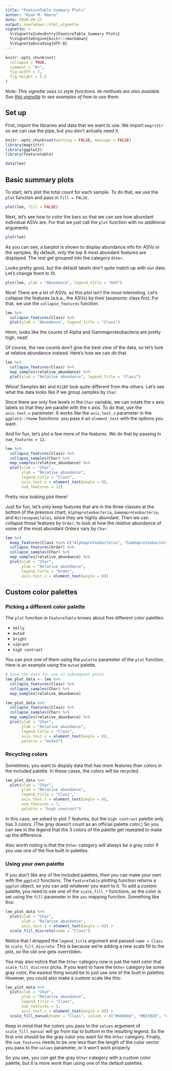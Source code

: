```yaml
---
title: "FeatureTable Summary Plots"
author: "Ryan M. Moore"
date: 2020-09-21
output: rmarkdown::html_vignette
vignette: >
  %\VignetteIndexEntry{FeatureTable Summary Plots}
  %\VignetteEngine{knitr::rmarkdown}
  %\VignetteEncoding{UTF-8}
---
```


```r
knitr::opts_chunk$set(
  collapse = TRUE,
  comment = "#>",
  fig.width = 7,
  fig.height = 5.5
)
```

*Note: This vignette uses `S3` style functions.  `R6` methods are also avaiable.  See [this vignette](featuretable_r6_s3_functions.html) to see examples of how to use them.*

## Set up

First, import the libraries and data that we want to use.  We import `magrittr` so we can use the pipe, but you don't actually need it.

```r
knitr::opts_chunk$set(warning = FALSE, message = FALSE)
library(magrittr)
library(ggplot2)
library(featuretable)

data(lee)
```

## Basic summary plots

To start, let's plot the total count for each sample.  To do that, we use the `plot` function and pass in `fill = FALSE`.

```r
plot(lee, fill = FALSE)
```


Next, let's see how to color the bars so that we can see how abundant individual ASVs are.  For that we just call the `plot` function with no additional arguments.

```r
plot(lee)
```

As you can see, a barplot is shown to display abundance info for ASVs in the samples.  By default, only the top 8 most abundant features are displayed.  The rest get grouped into the category `Other`.

Looks pretty good, but the default labels don't quite match up with our data.  Let's change them to fit.

```r
plot(lee, ylab = "Abundance", legend_title = "ASV")
```

Nice! There are a lot of ASVs, so this plot isn't the most interesting.  Let's collapse the features (a.k.a., the ASVs) by their taxanomic class first.  For that, we use the `collapse_features` function.

```r
lee %>% 
  collapse_features(Class) %>% 
  plot(ylab = "Abundance", legend_title = "Class")
```

Hmm, looks like the counts of Alpha and Gammaproteobacteria are pretty high, neat!

Of course, the raw counts don't give the best view of the data, so let's look at relative abundance instead.  Here's how we can do that.

```r
lee %>% 
  collapse_features(Class) %>% 
  map_samples(relative_abundance) %>% 
  plot(ylab = "Relative abundance", legend_title = "Class")
```

Whoa! Samples `BW1` and `R11BF` look quite different from the others.  Let's see what the data looks like if we group samples by `Char`.

Since there are only five levels in the `Char` variable, we can rotate the x axis labels so that they are parallel with the x axis.  To do that, use the `axis.text.x` parameter.  It works like the `axis.text.x` parameter in the `ggplot2::theme` functions: you pass it an `element_text` with the options you want.

And for fun, let's plot a few more of the features.  We do that by passing in `num_features = 12`.

```r
lee %>% 
  collapse_features(Class) %>% 
  collapse_samples(Char) %>% 
  map_samples(relative_abundance) %>% 
  plot(xlab = "Char", 
       ylab = "Relative abundance",
       legend_title = "Class",
       axis.text.x = element_text(angle = 0),
       num_features = 12)
```

Pretty nice looking plot there!

Just for fun, let's only keep features that are in the three classes at the bottom of the previous chart, `Alphaproteobacteria`, `Gammaproteobacteria`, and `Nitrosopumilales`, since they are highly abundant.  Then we can collapse those features by `Order`, to look at how the relative abundance of some of the most abundant Orders vary by `Char`.

```r
lee %>%
  keep_features(Class %in% c("Alphaproteobacteria", "Gammaproteobacteria", "Nitrosopumilales")) %>%
  collapse_features(Order) %>% 
  collapse_samples(Char) %>% 
  map_samples(relative_abundance) %>% 
  plot(xlab = "Char",
       ylab = "Relative abundance",
       legend_title = "Order",
       axis.text.x = element_text(angle = 0))
```

## Custom color palettes

### Picking a different color palette

The `plot` function in `FeatureTable` knows about five different color palettes:

- `kelly`
- `muted`
- `bright`
- `vibrant`
- `high contrast`

You can pick one of them using the `palette` parameter of the `plot` function.  Here is an example using the `muted` palette.

```r
# Save the data for use in subsequent plots.
lee_plot_data <- lee %>% 
  collapse_features(Class) %>% 
  collapse_samples(Char) %>% 
  map_samples(relative_abundance)

lee_plot_data %>% 
  collapse_features(Class) %>% 
  collapse_samples(Char) %>% 
  map_samples(relative_abundance) %>% 
  plot(xlab = "Char", 
       ylab = "Relative abundance",
       legend_title = "Class",
       axis.text.x = element_text(angle = 0),
       palette = "muted")
```

### Recycling colors

Sometimes, you want to dispaly data that has more features than colors in the included palette.  In these cases, the colors will be recycled.

```r
lee_plot_data %>% 
  plot(xlab = "Char", 
       ylab = "Relative abundance",
       legend_title = "Class",
       axis.text.x = element_text(angle = 0),
       num_features = 7,
       palette = "high contrast")
```

In this case, we asked to plot 7 features, but the `high contrast` palette only has 3 colors.  (The gray doesn't count as an official palette color.)  So you can see in the legend that the 3 colors of the palette get repeated to make up the difference.

Also worth noting is that the `Other` category will always be a gray color if you use one of the five built in palettes.

### Using your own palette

If you don't like any of the included palettes, then you can make your own with the `ggplot2` functions.  The `FeatureTable` plotting function returns a `ggplot` object, so you can add whatever you want to it.  To add a custom palette, you need to use one of the `scale_fill_*` functions, as the color is set using the `fill` parameter in the `aes` mapping function.  Something like this:

```r
lee_plot_data %>% 
  plot(xlab = "Char", 
       ylab = "Relative abundance",
       axis.text.x = element_text(angle = 0)) +
  scale_fill_discrete(name = "Class")
```

Notice that I dropped the `legend_title` argument and passed `name = Class` to `scale_fill_discrete`.  This is because we're adding a new scale fill to the plot, so the old one gets overridden.

You may also notice that the `Other` category now is just the next color that `scale_fill_discrete` picks.  If you want to have the `Other` category be some gray color, the easiest thing would be to just use one of the built in palettes.  However, you could also make a custom scale like this:

```r
lee_plot_data %>% 
  plot(xlab = "Char", 
       ylab = "Relative abundance",
       legend_title = "Class",
       num_features = 3,
       axis.text.x = element_text(angle = 0)) +
  scale_fill_manual(name = "Class", values = c("#bbbbbb", "#B15928", "#FB9A99", "#1F78B4"))
```

Keep in mind that the colors you pass to the `values` argument of `scale_fill_manual` will go from top to bottom in the resulting legend.  So the first one should be the gray color you want for the `Other` category.  Finally, the `num_features` needs to be one less than the length of the color vector you pass to the `values` parameter, or it won't work properly.  

So you see, you *can* get the gray `Other` category with a custom color palette, but it is more work than using one of the default palettes.

